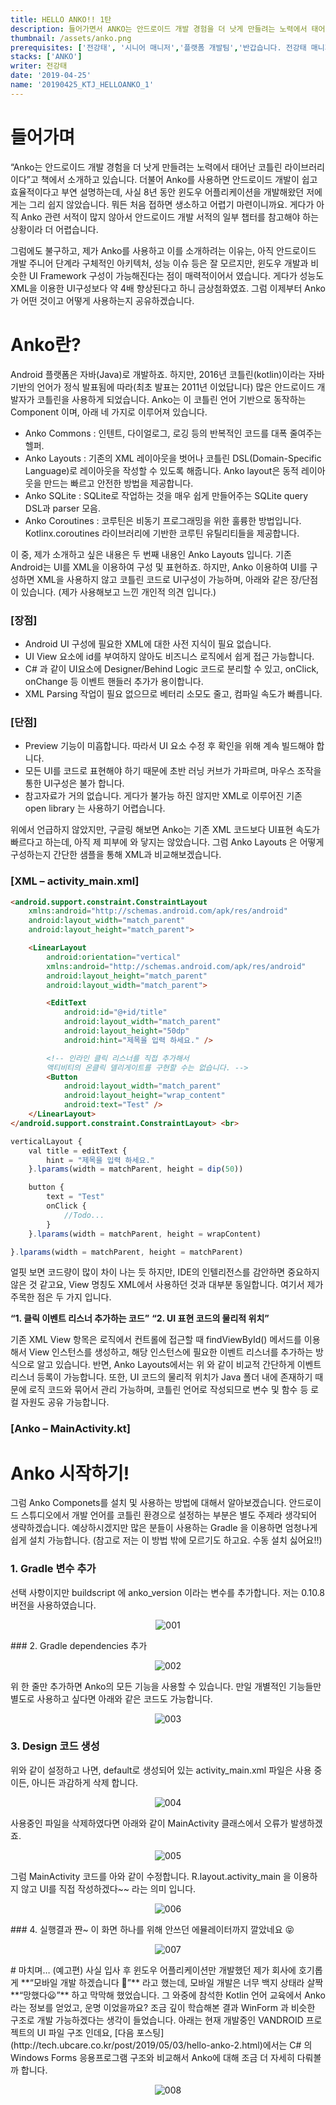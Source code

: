 ---
title: HELLO ANKO!! 1탄
description: 들어가면서 ANKO는 안드로이드 개발 경험을 더 낫게 만들려는 노력에서 태어난 코틀린 라이브러리이다라고 책에서 소개하고 있습니다
thumbnail: /assets/anko.png
prerequisites: ['전강태', '시니어 매니저','플랫폼 개발팀','반갑습니다. 전강태 매니저입니다. 저는 유비케어에서 프론트엔드 개발을 담당하고 있습니다. 동물과 최신 기술에 관심이 많습니다.']
stacks: ['ANKO']
writer: 전강태
date: '2019-04-25'
name: '20190425_KTJ_HELLOANKO_1'
---

# 들어가며

“Anko는 안드로이드 개발 경험을 더 낫게 만들려는 노력에서 태어난 코틀린 라이브러리이다”고 책에서 소개하고 있습니다. 더불어 Anko를 사용하면 안드로이드 개발이 쉽고 효율적이다고 부연 설명하는데, 사실 8년 동안 윈도우 어플리케이션을 개발해왔던 저에게는 그리 쉽지 않았습니다. 뭐든 처음 접하면 생소하고 어렵기 마련이니까요. 게다가 아직 Anko 관련 서적이 많지 않아서 안드로이드 개발 서적의 일부 챕터를 참고해야 하는 상황이라 더 어렵습니다.

그럼에도 불구하고, 제가 Anko를 사용하고 이를 소개하려는 이유는, 아직 안드로이드 개발 주니어 단계라 구체적인 아키텍처, 성능 이슈 등은 잘 모르지만, 윈도우 개발과 비슷한 UI Framework 구성이 가능해진다는 점이 매력적이어서 였습니다. 게다가 성능도 XML을 이용한 UI구성보다 약 4배 향상된다고 하니 금상첨화였죠. 그럼 이제부터 Anko가 어떤 것이고 어떻게 사용하는지 공유하겠습니다.


# Anko란?

Android 플랫폼은 자바(Java)로 개발하죠. 하지만, 2016년 코틀린(kotlin)이라는 자바 기반의 언어가 정식 발표됨에 따라(최초 발표는 2011년 이었답니다) 많은 안드로이드 개발자가 코틀린을 사용하게 되었습니다. Anko는 이 코틀린 언어 기반으로 동작하는 Component 이며, 아래 네 가지로 이루어져 있습니다.

- Anko Commons : 인텐트, 다이얼로그, 로깅 등의 반복적인 코드를 대폭 줄여주는 헬퍼.
- Anko Layouts : 기존의 XML 레이아웃을 벗어나 코틀린 DSL(Domain-Specific Language)로 레이아웃을 작성할 수 있도록 해줍니다. Anko layout은 동적 레이아웃을 만드는 빠르고 안전한 방법을 제공합니다.
- Anko SQLite : SQLite로 작업하는 것을 매우 쉽게 만들어주는 SQLite query DSL과 parser 모음.
- Anko Coroutines : 코루틴은 비동기 프로그래밍을 위한 훌륭한 방법입니다. Kotlinx.coroutines 라이브러리에 기반한 코루틴 유틸리티들을 제공합니다.

이 중, 제가 소개하고 싶은 내용은 두 번째 내용인 Anko Layouts 입니다. 기존 Android는 UI를 XML을 이용하여 구성 및 표현하죠. 하지만, Anko 이용하여 UI를 구성하면 XML을 사용하지 않고 코틀린 코드로 UI구성이 가능하며, 아래와 같은 장/단점이 있습니다. (제가 사용해보고 느낀 개인적 의견 입니다.)


### [장점]

- Android UI 구성에 필요한 XML에 대한 사전 지식이 필요 없습니다.
- UI View 요소에 id를 부여하지 않아도 비즈니스 로직에서 쉽게 접근 가능합니다.
- C# 과 같이 UI요소에 Designer/Behind Logic 코드로 분리할 수 있고, onClick, onChange 등 이벤트 핸들러 추가가 용이합니다.
- XML Parsing 작업이 필요 없으므로 베터리 소모도 줄고, 컴파일 속도가 빠릅니다.

### [단점]

- Preview 기능이 미흡합니다. 따라서 UI 요소 수정 후 확인을 위해 계속 빌드해야 합니다.
- 모든 UI를 코드로 표현해야 하기 때문에 초반 러닝 커브가 가파르며, 마우스 조작을 통한 UI구성은 불가 합니다.
- 참고자료가 거의 없습니다. 게다가 불가능 하진 않지만 XML로 이루어진 기존 open library 는 사용하기 어렵습니다.

위에서 언급하지 않았지만, 구글링 해보면 Anko는 기존 XML 코드보다 UI표현 속도가 빠르다고 하는데, 아직 제 피부에 와 닿지는 않았습니다.
그럼 Anko Layouts 은 어떻게 구성하는지 간단한 샘플을 통해 XML과 비교해보겠습니다.

### [XML – activity_main.xml]

```html
<android.support.constraint.ConstraintLayout 
    xmlns:android="http://schemas.android.com/apk/res/android"
    android:layout_width="match_parent"
    android:layout_height="match_parent">

    <LinearLayout
        android:orientation="vertical"
        xmlns:android="http://schemas.android.com/apk/res/android"
        android:layout_height="match_parent"
        android:layout_width="match_parent">

        <EditText
            android:id="@+id/title"
            android:layout_width="match_parent"
            android:layout_height="50dp"
            android:hint="제목을 입력 하세요." />

        <!-- 인라인 클릭 리스너를 직접 추가해서
        액티비티의 온클릭 델리게이트를 구현할 수는 없습니다. -->
        <Button
            android:layout_width="match_parent"
            android:layout_height="wrap_content"
            android:text="Test" />
    </LinearLayout>
</android.support.constraint.ConstraintLayout> <br>
```
```js
verticalLayout {
    val title = editText {
        hint = "제목을 입력 하세요."
    }.lparams(width = matchParent, height = dip(50))

    button {
        text = "Test"
        onClick {
            //Todo...
        }
    }.lparams(width = matchParent, height = wrapContent)

}.lparams(width = matchParent, height = matchParent)

```

얼핏 보면 코드량이 많이 차이 나는 듯 하지만, IDE의 인텔리전스를 감안하면 중요하지 않은 것 같고요, View 명칭도 XML에서 사용하던 것과 대부분 동일합니다. 여기서 제가 주목한 점은 두 가지 입니다.

**“1. 클릭 이벤트 리스너 추가하는 코드”**
**“2. UI 표현 코드의 물리적 위치”**

기존 XML View 항목은 로직에서 컨트롤에 접근할 때 findViewById() 메서드를 이용해서 View 인스턴스를 생성하고, 해당 인스턴스에 필요한 이벤트 리스너를 추가하는 방식으로 알고 있습니다. 반면, Anko Layouts에서는 위 와 같이 비교적 간단하게 이벤트 리스너 등록이 가능합니다. 또한, UI 코드의 물리적 위치가 Java 폴더 내에 존재하기 때문에 로직 코드와 묶어서 관리 가능하며, 코틀린 언어로 작성되므로 변수 및 함수 등 로컬 자원도 공유 가능합니다.

### [Anko – MainActivity.kt]

# Anko 시작하기!

그럼 Anko Componets를 설치 및 사용하는 방법에 대해서 알아보겠습니다. 안드로이드 스튜디오에서 개발 언어를 코틀린 환경으로 설정하는 부분은 별도 주제라 생각되어 생략하겠습니다. 예상하시겠지만 많은 분들이 사용하는 Gradle 을 이용하면 엄청나게 쉽게 설치 가능합니다. (참고로 저는 이 방법 밖에 모르기도 하고요. 수동 설치 싫어요!!)

### 1. Gradle 변수 추가
선택 사항이지만 buildscript 에 anko_version 이라는 변수를 추가합니다. 저는 0.10.8 버전을 사용하였습니다.
<p align="center">
<img src={`/20190425_KTJ_HELLOANKO_1/001.png`} alt="001"/>
</p>
### 2. Gradle dependencies 추가
<p align="center">
<img src={`/20190425_KTJ_HELLOANKO_1/002.png`} alt="002"/>
</p>
위 한 줄만 추가하면 Anko의 모든 기능을 사용할 수 있습니다.
만일 개별적인 기능들만 별도로 사용하고 싶다면 아래와 같은 코드도 가능합니다.
<p align="center">
<img src={`/20190425_KTJ_HELLOANKO_1/003.png`} alt="003"/>
</p>

### 3. Design 코드 생성
위와 같이 설정하고 나면, default로 생성되어 있는 activity_main.xml 파일은 사용 중이든, 아니든 과감하게 삭제 합니다.
<p align="center">
<img src={`/20190425_KTJ_HELLOANKO_1/004.png`} alt="004"/>
</p>
사용중인 파일을 삭제하였다면 아래와 같이 MainActivity 클래스에서 오류가 발생하겠죠.
<p align="center">
<img src={`/20190425_KTJ_HELLOANKO_1/005.png`} alt="005"/>
</p>
그럼 MainActivity 코드를 아와 같이 수정합니다.
R.layout.activity_main 을 이용하지 않고 UI를 직접 작성하겠다~~ 라는 의미 입니다.
<p align="center">
<img src={`/20190425_KTJ_HELLOANKO_1/006.png`} alt="006"/>
</p>
### 4. 실행결과 쨘~
이 화면 하나를 위해 안쓰던 에뮬레이터까지 깔았네요 😝
<p align="center">
<img src={`/20190425_KTJ_HELLOANKO_1/007.png`} alt="007"/>
</p>
# 마치며… (예고편)
사실 입사 후 윈도우 어플리케이션만 개발했던 제가 회사에 호기롭게 **“모바일 개발 하겠습니다 😤”** 라고 했는데, 모바일 개발은 너무 백지 상태라 살짝 **“망했다😦”** 하고 막막해 했었습니다. 그 와중에 참석한 Kotlin 언어 교육에서 Anko라는 정보를 얻었고, 운명 이었을까요? 조금 깊이 학습해본 결과 WinForm 과 비슷한 구조로 개발 가능하겠다는 생각이 들었습니다. 아래는 현재 개발중인 VANDROID 프로젝트의 UI 파일 구조 인데요, 
[다음 포스팅](http://tech.ubcare.co.kr/post/2019/05/03/hello-anko-2.html)에서는 C# 의 Windows Forms 응용프로그램 구조와 비교해서 Anko에 대해 조금 더 자세히 다뤄볼까 합니다.

<p align="center">
<img src={`/20190425_KTJ_HELLOANKO_1/008.png`} alt="008"/>
</p>
